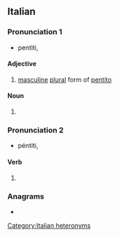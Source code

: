 ==Italian==

===Pronunciation 1===
* pentìti, {{IPA|/penˈtiti/|lang=it}}

====Adjective====
{{head|it|verb forms}}

# [[masculine]] [[plural]] form of [[pentito]]

====Noun====
{{head|it|noun plural form|g=m}}

# {{plural of|pentito|lang=it}}

===Pronunciation 2===
* péntiti, {{IPA|/ˈpentiti/|lang=it}}

====Verb====
{{head|it|verb form}}

# {{inflection of|pentirsi||2|s|impr|lang=it}}

===Anagrams===
* {{l|it|pettini}}

[[Category:Italian heteronyms]]